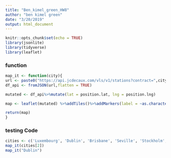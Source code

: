 ```yaml
---
title: "Ben_kimel_green_HW8"
author: "ben kimel green"
date: "3/20/2019"
output: html_document
---
```


```r
knitr::opts_chunk$set(echo = TRUE)
library(jsonlite)
library(tidyverse)
library(leaflet)
```
### function
```r
map_it <- function(city){
url <- paste0("https://api.jcdecaux.com/vls/v1/stations?contract=",city,"&apiKey=0d1732c81ecef4129e0d8d09c36fbb1acbdbc5aa")
df_api <- fromJSON(url,flatten = TRUE)

mutated <- df_api%>%mutate(lat = position.lat, lng = position.lng)

map <- leaflet(mutated) %>%addTiles()%>%addMarkers(label = ~as.character(available_bikes))

return(map)
}
```
### testing Code
```r
cities <- c('Luxembourg', 'Dublin', 'Brisbane', 'Seville', 'Stockholm', 'Ljubljana')
map_it(cities[2])
map_it("Dublin")
```
